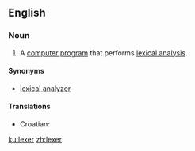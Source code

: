 ==English==
{{wikipedia}}

===Noun===
{{en-noun}}

# {{computing}} A [[computer program]] that performs [[lexical analysis]].

====Synonyms====
* [[lexical analyzer]]

====Translations====
{{trans-top|computer program}}
*Croatian: {{t|hr|lekser|m}}
{{trans-mid}}
{{trans-bottom}}

[[ku:lexer]]
[[zh:lexer]]